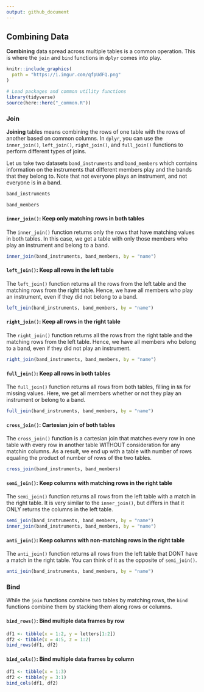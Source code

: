 ```yaml
---
output: github_document
---
```

## Combining Data

__Combining__ data spread across multiple tables is a common operation. This is where the `join` and `bind` functions in `dplyr` comes into play. 


```r
knitr::include_graphics(
  path = "https://i.imgur.com/qfpUdFQ.png"
)
```



```r
# Load packages and common utility functions
library(tidyverse)
source(here::here("_common.R"))
```

### Join

__Joining__ tables means combining the rows of one table with the rows of another based on common columns. In `dplyr`, you can use the `inner_join()`, `left_join()`, `right_join()`, and `full_join()` functions to perform different types of joins. 

Let us take two datasets `band_instruments` and `band_members` which contains information on the instruments that different members play and the bands that they belong to. Note that not everyone plays an instrument, and not everyone is in a band.

```r
band_instruments
```

```r
band_members
```

#### `inner_join()`: Keep only matching rows in both tables

The `inner_join()` function returns only the rows that have matching values in both tables. In this case, we get a table with only those members who play an instrument and belong to a band.

```r
inner_join(band_instruments, band_members, by = "name")
```


#### `left_join()`: Keep all rows in the left table

The `left_join()` function returns all the rows from the left table and the matching rows from the right table. Hence, we have all members who play an instrument, even if they did not belong to a band.

```r
left_join(band_instruments, band_members, by = "name")
```


#### `right_join()`: Keep all rows in the right table

The `right_join()` function returns all the rows from the right table and the matching rows from the left table. Hence, we have all members who belong to a band, even if they did not play an instrument.

```r
right_join(band_instruments, band_members, by = "name")
```


#### `full_join()`: Keep all rows in both tables

The `full_join()` function returns all rows from both tables, filling in `NA` for missing values. Here, we get all members whether or not they play an instrument or belong to a band.

```r
full_join(band_instruments, band_members, by = "name")
```

#### `cross_join()`: Cartesian join of both tables

The `cross_join()` function is a cartesian join that matches every row in one table with every row in another table WITHOUT consideration for any matchin columns. As a result, we end up with a table with number of rows equaling the product of number of rows of the two tables.

```r
cross_join(band_instruments, band_members)
```

#### `semi_join()`: Keep columns with matching rows in the right table

The `semi_join()` function returns all rows from the left table with a match in the right table. It is very similar to the `inner_join()`, but differs in that it ONLY returns the columns in the left table.

```r
semi_join(band_instruments, band_members, by = "name")
inner_join(band_instruments, band_members, by = "name")
```

#### `anti_join()`: Keep columns with non-matching rows in the right table

The `anti_join()` function returns all rows from the left table that DONT have a match in the right table. You can think of it as the opposite of `semi_join()`.


```r
anti_join(band_instruments, band_members, by = "name")
```
### Bind

While the `join` functions combine two tables by matching rows, the `bind` functions combine them by stacking them along rows or columns.

#### `bind_rows()`: Bind multiple data frames by row

```r
df1 <- tibble(x = 1:2, y = letters[1:2])
df2 <- tibble(x = 4:5, z = 1:2)
bind_rows(df1, df2)
```


#### `bind_cols()`: Bind multiple data frames by column

```r
df1 <- tibble(x = 1:3)
df2 <- tibble(y = 3:1)
bind_cols(df1, df2)
```

